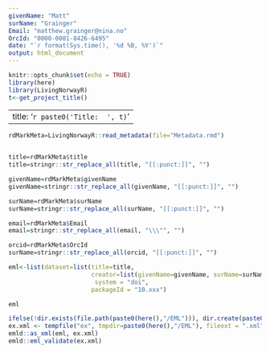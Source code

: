 ```yaml
---
givenName: "Matt"
surName: "Grainger"
Email: "matthew.grainger@nina.no"
OrcId: "0000-0001-8426-6495"
date: "`r format(Sys.time(), '%d %B, %Y')`"
output: html_document
---
```


```r
knitr::opts_chunk$set(echo = TRUE)
library(here)
library(LivingNorwayR)
t<-get_project_title()
```

---
title: '`r paste0('Title:  ', t)`'
---


```r
rdMarkMeta=LivingNorwayR::read_metadata(file="Metadata.rmd")
  
```


```r
title=rdMarkMeta$title
title=stringr::str_replace_all(title, "[[:punct:]]", "")

givenName=rdMarkMeta$givenName
givenName=stringr::str_replace_all(givenName, "[[:punct:]]", "")

surName=rdMarkMeta$surName
surName=stringr::str_replace_all(surName, "[[:punct:]]", "")

email=rdMarkMeta$Email
email=stringr::str_replace_all(email, "\\\"", "")

orcid=rdMarkMeta$OrcId
surName=stringr::str_replace_all(orcid, "[[:punct:]]", "")

```


```r

eml<-list(dataset=list(title=title,
                       creator=list(givenName=givenName, surName=surName, electronicMailAddress=email, userID=orcid)),
                        system = "doi",
                       packageId = "10.xxx")

eml
```

```r
ifelse(!dir.exists(file.path(paste0(here(),"/EML"))), dir.create(paste0(here(),"/EML"), FALSE))
ex.xml <- tempfile("ex", tmpdir=paste0(here(),"/EML"), fileext = ".xml") 
emld::as_xml(eml, ex.xml)
emld::eml_validate(ex.xml)

```

